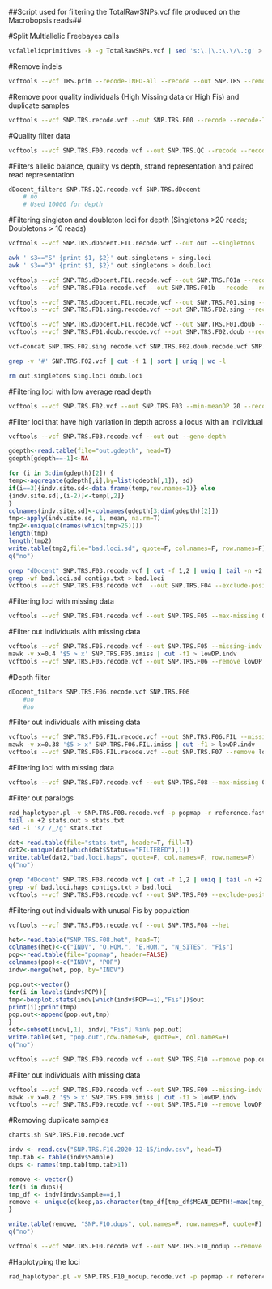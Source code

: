 ##Script used for filtering the TotalRawSNPs.vcf file produced on the Macrobopsis reads##

#Split Multiallelic Freebayes calls
```bash
vcfallelicprimitives -k -g TotalRawSNPs.vcf | sed 's:\.|\.:\.\/\.:g' > TRS.prim
```

#Remove indels
```bash
vcftools --vcf TRS.prim --recode-INFO-all --recode --out SNP.TRS --remove-indels
```

#Remove poor quality individuals (High Missing data or High Fis) and duplicate samples
```bash
vcftools --vcf SNP.TRS.recode.vcf --out SNP.TRS.F00 --recode --recode-INFO-all --remove-indv NM.Ma_Shiner037.I4.C08 --remove-indv TAMU.Ma_Shiner158.I2.B06 --remove-indv TAMU.Ma_Shiner167.I7.C01 --remove-indv TAMU.Ma_Shiner168.I7.B04 --remove bad.fish
```

#Quality filter data
```bash
vcftools --vcf SNP.TRS.F00.recode.vcf --out SNP.TRS.QC --recode --recode-INFO-all --min-alleles 2 --minDP 5 --minQ 20 --minGQ 20
```

#Filters allelic balance, quality vs depth, strand representation and paired read representation
```bash
dDocent_filters SNP.TRS.QC.recode.vcf SNP.TRS.dDocent
	# no
	# Used 10000 for depth
```

#Filtering singleton and doubleton loci for depth (Singletons >20 reads; Doubletons > 10 reads)
```bash
vcftools --vcf SNP.TRS.dDocent.FIL.recode.vcf --out out --singletons

awk ' $3=="S" {print $1, $2}' out.singletons > sing.loci
awk ' $3=="D" {print $1, $2}' out.singletons > doub.loci

vcftools --vcf SNP.TRS.dDocent.FIL.recode.vcf --out SNP.TRS.F01a --recode --recode-INFO-all --exclude-positions sing.loci
vcftools --vcf SNP.TRS.F01a.recode.vcf --out SNP.TRS.F01b --recode --recode-INFO-all --exclude-positions doub.loci

vcftools --vcf SNP.TRS.dDocent.FIL.recode.vcf --out SNP.TRS.F01.sing --recode --recode-INFO-all --positions sing.loci
vcftools --vcf SNP.TRS.F01.sing.recode.vcf --out SNP.TRS.F02.sing --recode --recode-INFO-all --minDP 20

vcftools --vcf SNP.TRS.dDocent.FIL.recode.vcf --out SNP.TRS.F01.doub --recode --recode-INFO-all --positions doub.loci
vcftools --vcf SNP.TRS.F01.doub.recode.vcf --out SNP.TRS.F02.doub --recode --recode-INFO-all --minDP 10

vcf-concat SNP.TRS.F02.sing.recode.vcf SNP.TRS.F02.doub.recode.vcf SNP.TRS.F01b.recode.vcf > SNP.TRS.F02.vcf

grep -v '#' SNP.TRS.F02.vcf | cut -f 1 | sort | uniq | wc -l

rm out.singletons sing.loci doub.loci
```

#Filtering loci with low average read depth
```bash
vcftools --vcf SNP.TRS.F02.vcf --out SNP.TRS.F03 --min-meanDP 20 --recode --recode-INFO-all
```

#Filter loci that have high variation in depth across a locus with an individual
```bash
vcftools --vcf SNP.TRS.F03.recode.vcf --out out --geno-depth
```

```R
gdepth<-read.table(file="out.gdepth", head=T)
gdepth[gdepth==-1]<-NA

for (i in 3:dim(gdepth)[2]) {
temp<-aggregate(gdepth[,i],by=list(gdepth[,1]), sd)
if(i==3){indv.site.sd<-data.frame(temp,row.names=1)} else
{indv.site.sd[,(i-2)]<-temp[,2]}
}
colnames(indv.site.sd)<-colnames(gdepth[3:dim(gdepth)[2]])
tmp<-apply(indv.site.sd, 1, mean, na.rm=T)
tmp2<-unique(c(names(which(tmp>25))))
length(tmp)
length(tmp2)
write.table(tmp2,file="bad.loci.sd", quote=F, col.names=F, row.names=F)
q("no")
```

```bash
grep "dDocent" SNP.TRS.F03.recode.vcf | cut -f 1,2 | uniq | tail -n +2 > contigs.txt
grep -wf bad.loci.sd contigs.txt > bad.loci
vcftools --vcf SNP.TRS.F03.recode.vcf  --out SNP.TRS.F04 --exclude-positions bad.loci --recode-INFO-all --recode
```

#Filtering loci with missing data
```bash
vcftools --vcf SNP.TRS.F04.recode.vcf --out SNP.TRS.F05 --max-missing 0.6 --recode --recode-INFO-all
```

#Filter out individuals with missing data
```bash
vcftools --vcf SNP.TRS.F05.recode.vcf --out SNP.TRS.F05 --missing-indv
mawk -v x=0.4 '$5 > x' SNP.TRS.F05.imiss | cut -f1 > lowDP.indv
vcftools --vcf SNP.TRS.F05.recode.vcf --out SNP.TRS.F06 --remove lowDP.indv --recode --recode-INFO-all
```

#Depth filter
```bash
dDocent_filters SNP.TRS.F06.recode.vcf SNP.TRS.F06
	#no
	#no
```

#Filter out individuals with missing data
```bash
vcftools --vcf SNP.TRS.F06.FIL.recode.vcf --out SNP.TRS.F06.FIL --missing-indv
mawk -v x=0.38 '$5 > x' SNP.TRS.F06.FIL.imiss | cut -f1 > lowDP.indv
vcftools --vcf SNP.TRS.F06.FIL.recode.vcf --out SNP.TRS.F07 --remove lowDP.indv --recode --recode-INFO-all
```

#Filtering loci with missing data
```bash
vcftools --vcf SNP.TRS.F07.recode.vcf --out SNP.TRS.F08 --max-missing 0.9 --recode --recode-INFO-all
```

#Filter out paralogs
```bash
rad_haplotyper.pl -v SNP.TRS.F08.recode.vcf -p popmap -r reference.fasta -x 20 -mp 5
tail -n +2 stats.out > stats.txt
sed -i 's/ /_/g' stats.txt
```

```R
dat<-read.table(file="stats.txt", header=T, fill=T)
dat2<-unique(dat[which(dat$Status=="FILTERED"),1])
write.table(dat2,"bad.loci.haps", quote=F, col.names=F, row.names=F)
q("no")
```

```bash
grep "dDocent" SNP.TRS.F08.recode.vcf | cut -f 1,2 | uniq | tail -n +2 > contigs.txt
grep -wf bad.loci.haps contigs.txt > bad.loci
vcftools --vcf SNP.TRS.F08.recode.vcf --out SNP.TRS.F09 --exclude-positions bad.loci --recode-INFO-all --recode
```

#Filtering out individuals with unusal Fis by population
```bash
vcftools --vcf SNP.TRS.F08.recode.vcf --out SNP.TRS.F08 --het
```

```R
het<-read.table("SNP.TRS.F08.het", head=T)
colnames(het)<-c("INDV", "O.HOM.", "E.HOM.", "N_SITES", "Fis")
pop<-read.table(file="popmap", header=FALSE)
colnames(pop)<-c("INDV", "POP")
indv<-merge(het, pop, by="INDV")

pop.out<-vector()
for(i in levels(indv$POP)){
tmp<-boxplot.stats(indv[which(indv$POP==i),"Fis"])$out
print(i);print(tmp)
pop.out<-append(pop.out,tmp)
}
set<-subset(indv[,1], indv[,"Fis"] %in% pop.out)
write.table(set, "pop.out",row.names=F, quote=F, col.names=F)
q("no")
```

```bash
vcftools --vcf SNP.TRS.F09.recode.vcf --out SNP.TRS.F10 --remove pop.out --recode --recode-INFO-all
```

#Filter out individuals with missing data
```bash
vcftools --vcf SNP.TRS.F09.recode.vcf --out SNP.TRS.F09 --missing-indv
mawk -v x=0.2 '$5 > x' SNP.TRS.F09.imiss | cut -f1 > lowDP.indv
vcftools --vcf SNP.TRS.F09.recode.vcf --out SNP.TRS.F10 --remove lowDP.indv --recode --recode-INFO-all
```

#Removing duplicate samples
```bash
charts.sh SNP.TRS.F10.recode.vcf
```

```R
indv <- read.csv("SNP.TRS.F10.2020-12-15/indv.csv", head=T)
tmp.tab <- table(indv$Sample)
dups <- names(tmp.tab[tmp.tab>1])

remove <- vector()
for(i in dups){
tmp_df <- indv[indv$Sample==i,]
remove <- unique(c(keep,as.character(tmp_df[tmp_df$MEAN_DEPTH!=max(tmp_df$MEAN_DEPTH),1])))
}

write.table(remove, "SNP.F10.dups", col.names=F, row.names=F, quote=F)
q("no")
```

```bash
vcftools --vcf SNP.TRS.F10.recode.vcf --out SNP.TRS.F10_nodup --remove SNP.F10.dups --recode --recode-INFO-all
```

#Haplotyping the loci
```bash
rad_haplotyper.pl -v SNP.TRS.F10_nodup.recode.vcf -p popmap -r reference.fasta -x 25 -mp 5 -g Final.Ma.hap.gen -o Final.Ma.hap.vcf &
```
